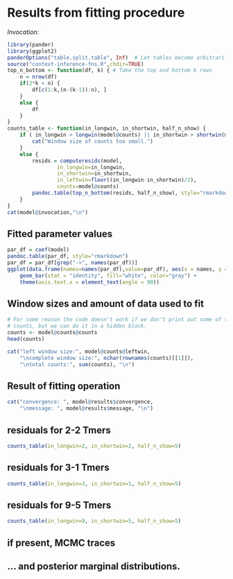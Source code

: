 # Results from fitting procedure

*Invocation:*
```r
library(pander)
library(ggplot2)
panderOptions("table.split.table", Inf)  # Let tables become arbitrarily wide rather than wrapping.
source("context-inference-fns.R",chdir=TRUE)
top_n_bottom <- function(df, k) { # Take the top and bottom k rows
    n = nrow(df)
    if(2*k < n) {
        df[c(1:k,(n-(k-1)):n), ]
    }
    else {
        df
    }
}
counts_table <- function(in_longwin, in_shortwin, half_n_show) {
    if ( in_longwin > longwin(model@counts) || in_shortwin > shortwin(model@counts) ) {
        cat("Window size of counts too small.")
    }
    else {
        resids = computeresids(model,
                in_longwin=in_longwin,
                in_shortwin=in_shortwin,
                in_leftwin=floor((in_longwin-in_shortwin)/2),
                counts=model@counts)
        pandoc.table(top_n_bottom(resids, half_n_show), style="rmarkdown")
    }
}
cat(model@invocation,"\n")
```


## Fitted parameter values
```r
par_df = coef(model)
pandoc.table(par_df, style="rmarkdown")
par_df = par_df[grep("->", names(par_df))]
ggplot(data.frame(names=names(par_df),value=par_df), aes(x = names, y = value)) +
    geom_bar(stat = "identity", fill="white", color="gray") +
    theme(axis.text.x = element_text(angle = 90))
```


## Window sizes and amount of data used to fit
```r
# For some reason the code doesn't work if we don't print out some of the
# counts, but we can do it in a hidden block.
counts <- model@counts@counts
head(counts)
```


```r
cat("left window size:", model@counts@leftwin,
    "\ncomplete window size:", nchar(rownames(counts)[[1]]),
    "\ntotal counts:", sum(counts), "\n")
```


## Result of fitting operation
```r
cat("convergence: ", model@results$convergence,
    "\nmessage: ", model@results$message, "\n")
```

## residuals for 2-2 Tmers
```r
counts_table(in_longwin=2, in_shortwin=2, half_n_show=5)
```

## residuals for 3-1 Tmers
```r
counts_table(in_longwin=3, in_shortwin=1, half_n_show=5)
```

## residuals for 9-5 Tmers
```r
counts_table(in_longwin=9, in_shortwin=5, half_n_show=5)
```

## if present, MCMC traces


## ... and posterior marginal distributions.

